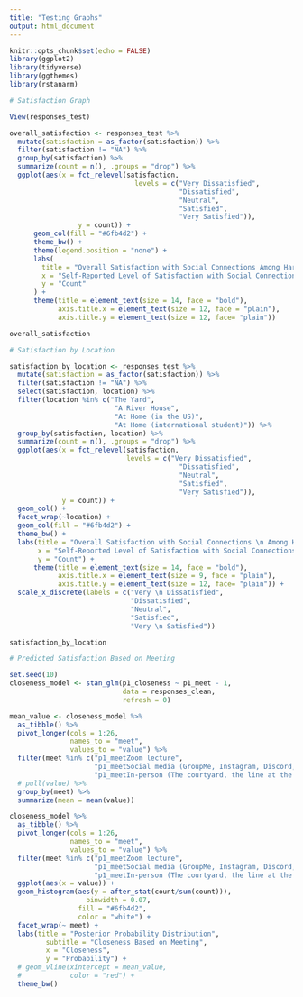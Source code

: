 ```yaml
---
title: "Testing Graphs"
output: html_document
---
```


```r
knitr::opts_chunk$set(echo = FALSE)
library(ggplot2)
library(tidyverse)
library(ggthemes)
library(rstanarm)
```

```r
# Satisfaction Graph 

View(responses_test)

overall_satisfaction <- responses_test %>%
  mutate(satisfaction = as_factor(satisfaction)) %>%
  filter(satisfaction != "NA") %>%
  group_by(satisfaction) %>%
  summarize(count = n(), .groups = "drop") %>%
  ggplot(aes(x = fct_relevel(satisfaction, 
                               levels = c("Very Dissatisfied",
                                          "Dissatisfied",
                                          "Neutral",
                                          "Satisfied",
                                          "Very Satisfied")), 
                 y = count)) +
      geom_col(fill = "#6fb4d2") +
      theme_bw() +
      theme(legend.position = "none") +
      labs(
        title = "Overall Satisfaction with Social Connections Among Harvard First-Years",
        x = "Self-Reported Level of Satisfaction with Social Connections",
        y = "Count"
      ) +
      theme(title = element_text(size = 14, face = "bold"),
            axis.title.x = element_text(size = 12, face = "plain"),
            axis.title.y = element_text(size = 12, face= "plain")) 

overall_satisfaction
```

```r
# Satisfaction by Location 

satisfaction_by_location <- responses_test %>%
  mutate(satisfaction = as_factor(satisfaction)) %>%
  filter(satisfaction != "NA") %>%
  select(satisfaction, location) %>%
  filter(location %in% c("The Yard", 
                          "A River House", 
                          "At Home (in the US)",
                          "At Home (international student)")) %>%
  group_by(satisfaction, location) %>%
  summarize(count = n(), .groups = "drop") %>%
  ggplot(aes(x = fct_relevel(satisfaction,
                             levels = c("Very Dissatisfied",
                                          "Dissatisfied",
                                          "Neutral",
                                          "Satisfied",
                                          "Very Satisfied")), 
             y = count)) +
  geom_col() +
  facet_wrap(~location) +
  geom_col(fill = "#6fb4d2") +
  theme_bw() +
  labs(title = "Overall Satisfaction with Social Connections \n Among Harvard First-Years by Location",
       x = "Self-Reported Level of Satisfaction with Social Connections",
       y = "Count") +
      theme(title = element_text(size = 14, face = "bold"),
            axis.title.x = element_text(size = 9, face = "plain"),
            axis.title.y = element_text(size = 12, face= "plain")) +
  scale_x_discrete(labels = c("Very \n Dissatisfied",
                              "Dissatisfied",
                              "Neutral",
                              "Satisfied",
                              "Very \n Satisfied"))

satisfaction_by_location
```

```r
# Predicted Satisfaction Based on Meeting 

set.seed(10)
closeness_model <- stan_glm(p1_closeness ~ p1_meet - 1,
                            data = responses_clean,
                            refresh = 0)

mean_value <- closeness_model %>% 
  as_tibble() %>% 
  pivot_longer(cols = 1:26,
               names_to = "meet",
               values_to = "value") %>%
  filter(meet %in% c("p1_meetZoom lecture", 
                     "p1_meetSocial media (GroupMe, Instagram, Discord, etc.)",
                     "p1_meetIn-person (The courtyard, the line at the dining hall, etc.)")) %>%
  # pull(value) %>%
  group_by(meet) %>%
  summarize(mean = mean(value))

closeness_model %>%
  as_tibble() %>%
  pivot_longer(cols = 1:26,
               names_to = "meet",
               values_to = "value") %>%
  filter(meet %in% c("p1_meetZoom lecture", 
                     "p1_meetSocial media (GroupMe, Instagram, Discord, etc.)",
                     "p1_meetIn-person (The courtyard, the line at the dining hall, etc.)")) %>%
  ggplot(aes(x = value)) +
  geom_histogram(aes(y = after_stat(count/sum(count))), 
                   binwidth = 0.07,
                 fill = "#6fb4d2",
                 color = "white") +
  facet_wrap(~ meet) +
  labs(title = "Posterior Probability Distribution",
         subtitle = "Closeness Based on Meeting",
         x = "Closeness",
         y = "Probability") +
  # geom_vline(xintercept = mean_value,
  #            color = "red") +
  theme_bw()
  
```

